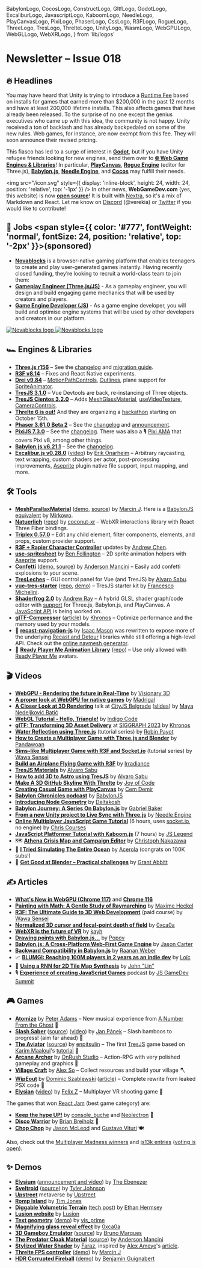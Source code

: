   BabylonLogo,
  CocosLogo,
  ConstructLogo,
  GltfLogo,
  GodotLogo,
  ExcaliburLogo,
  JavascriptLogo,
  KaboomLogo,
  NeedleLogo,
  PlayCanvasLogo,
  PixiLogo,
  PhaserLogo,
  CssLogo,
  R3FLogo,
  RogueLogo,
  ThreeLogo,
  TresLogo,
  ThrelteLogo,
  UnityLogo,
  WasmLogo,
  WebGPULogo,
  WebGLLogo,
  WebXRLogo,
} from 'lib/logos'

# Newsletter – Issue 018

<SubTitleDate value="2023-09-21" />

<NoBulletListStyles />
<NewsletterStyles />

## 🔥 Headlines

<UnityLogo /> You may have heard that Unity is trying to introduce a [Runtime
Fee](https://blog.unity.com/news/plan-pricing-and-packaging-updates) based on installs for games
that earned more than $200,000 in the past 12 months and have at least 200,000 lifetime installs.
This also affects games that have already been released. To the surprise of no one except the genius
executives who came up with this idea, the community is not happy. Unity received a ton of backlash
and has already backpedaled on some of the new rules. Web games, for instance, are now exempt from
this fee. They will soon announce their revised pricing.

This fiasco has led to a surge of interest in <GodotLogo /> [**Godot**](https://godotengine.org/), but if you have Unity refugee friends looking for new engines, send them over to [**🌐 Web Game Engines & Libraries**](https://www.webgamedev.com/engines-libraries/web-game-engines-libraries)! In particular, <PlayCanvasLogo /> [**PlayCanvas**](https://playcanvas.com/), <RogueLogo /> [**Rogue Engine**](https://rogueengine.io/) (editor for Three.js), <BabylonLogo /> [**Babylon.js**](https://www.babylonjs.com/), <NeedleLogo /> [**Needle Engine**](https://needle.tools/), and <CocosLogo /> [**Cocos**](https://www.cocos.com/en/creator) may fulfill their needs.

<img
  src="/icon.svg"
  style={{ display: 'inline-block', height: 24, width: 24, position: 'relative', top: '-1px' }}
/> In other news, **WebGameDev.com** (yes, this website) is now [**open source**](https://github.com/verekia/webgamedev)!
It is built with [Nextra](https://nextra.site/), so it's a mix of Markdown and React. Let me know on
[Discord](https://webgamedev.com/discord) (@verekia) or [Twitter](https://twitter.com/verekia) if you
would like to contribute!

## 💼 Jobs <span style={{ color: '#777', fontWeight: 'normal', fontSize: 24, position: 'relative', top: '-2px' }}>(sponsored)</span>

- [**Novablocks**](https://www.novablocks.xyz/?utm_source=webgamedev) is a browser-native gaming platform that enables teenagers to create and play user-generated games instantly. Having recently closed funding, they’re looking to recruit a world-class team to join them:
- [**Gameplay Engineer (Three.js/JS)**](https://novablocks.hirehive.com/job/126367/gameplay-engineer-js-3js-remote-salt-lake-city-lisbon-dublin?source=webgamedev) - As a gameplay engineer, you will design and build engaging game mechanics that will be used by creators and players.
- [**Game Engine Developer (JS)**](https://novablocks.hirehive.com/job/126366/game-engine-developer-js-engine-remote-salt-lake-city-lisbon-dublin?source=webgamedev) - As a game engine developer, you will build and optimise engine systems that will be used by other developers and creators in our platform.

<style>{`
    .novablocks-white, .novablocks-black {
      margin-top: 6px;
      width: 270px;
    }
    .novablocks-white {
      display: none;
    }
    .novablocks-black {
      display: inline-block;
    }
    .dark .novablocks-white {
      display: inline-block;
    }
    .dark .novablocks-black {
      display: none;
    }
`}</style>

<div style={{ textAlign: 'center' }}>
  <a href="https://www.novablocks.xyz/?utm_source=webgamedev" target="_blank" rel="noopener">
    <img
      alt="Novablocks logo"
      className="novablocks-black"
      src="/partnerships/novablocks-black.png"
    />
    <img
      alt="Novablocks logo"
      className="novablocks-white"
      src="/partnerships/novablocks-white.png"
    />
  </a>
</div>

## 🏎 Engines & Libraries

- <ThreeLogo /> [**Three.js r156**](https://twitter.com/threejs/status/1697267293011820955) – See
  the [changelog](https://github.com/mrdoob/three.js/releases/tag/r156) and [migration
  guide](https://github.com/mrdoob/three.js/wiki/Migration-Guide).
- <R3FLogo /> [**R3F v8.14**](https://github.com/pmndrs/react-three-fiber/releases) – Fixes and
  React Native experiments.
- <R3FLogo /> [**Drei v9.84**](https://github.com/pmndrs/drei/releases) –
  [MotionPathControls](https://twitter.com/0xca0a/status/1703796991975731340),
  [Outlines](https://twitter.com/0xca0a/status/1698429063776325745), plane support for
  [SpriteAnimator](https://codesandbox.io/s/r3f-sprite-animator-s12ijv?file=/src/App.tsx).
- <TresLogo /> [**TresJS 3.1.0**](https://tresjs.org/blog/announcing-v-3-1-0.html) – Vue Devtools
  are back, re-instancing of Three objects.
- <TresLogo /> [**TresJS Cientos 3.2.0**](https://tresjs.org/blog/announcing-cientos-3-2-0.html) –
  Adds [MeshGlassMaterial](https://cientos.tresjs.org/guide/materials/glass-material.html),
  [useVideoTexture](https://cientos.tresjs.org/guide/loaders/use-video-texture.html),
  [CameraControls](https://cientos.tresjs.org/guide/controls/camera-controls.html).
- <ThrelteLogo /> [**Threlte 6 is out!**](https://twitter.com/threlte/status/1686403705531179008)
  And they are organizing a [hackathon](https://threlte.xyz/hackathon) starting on October 15th.
- <PhaserLogo /> [**Phaser 3.61.0 Beta 2**](https://github.com/photonstorm/phaser/releases) – See
  the [changelog](https://github.com/photonstorm/phaser/releases) and
  [announcement](https://www.patreon.com/posts/phaser-3-61-beta-88921446).
- <PixiLogo /> [**PixiJS 7.3.0**](https://github.com/pixijs/pixijs/releases) – See the
  [changelog](https://github.com/pixijs/pixijs/releases). There was also a 🎙 [Pixi
  AMA](https://audiomack.com/pixijs/song/discord-ama-2023-september-18) that covers Pixi v8, among
  other things.
- <BabylonLogo /> [**Babylon.js v6.21.1**](https://github.com/BabylonJS/Babylon.js/releases) – See
  the [changelog](https://github.com/BabylonJS/Babylon.js/releases).
- <ExcaliburLogo /> [**Excalibur.js
  v0.28.0**](https://twitter.com/excaliburjs/status/1689821246500831232)
  ([video](https://www.youtube.com/watch?v=t-aLiF74BoE)) by [Erik
  Onarheim](https://twitter.com/erikonarheim) – Arbitrary raycasting, text wrapping, custom shaders
  per actor, post-processing improvements, [Aseprite](https://www.aseprite.org/) plugin native file
  support, input mapping, and more.

## 🛠 Tools

- <ThreeLogo /> [**MeshParallaxMaterial**](https://three-kit.vercel.app/materials/parallax-material/)
  ([demo](https://threejs-kit-playground.vercel.app/parallax),
  [source](https://github.com/jerzakm/threejs-kit/tree/main/packages/materials/src/MeshParallaxMaterial))
  by [Marcin J](https://twitter.com/jerzakm). Here is a [BabylonJS
  equivalent](https://twitter.com/MirkoWittwer/status/1690368342551318528) by
  [Mirkowo](https://twitter.com/MirkoWittwer).
- <ThreeLogo /> <WebXRLogo /> [**Natuerlich**](https://twitter.com/coconut_xr/status/1689600319259357184)
  ([repo](https://github.com/coconut-xr/natuerlich)) by [coconut-xr](https://twitter.com/coconut_xr)
  – WebXR interactions library with <R3FLogo /> React Three Fiber bindings.
- <R3FLogo /> [**Triplex 0.57.0**](https://triplex.dev/releases/v0.57.0) – Edit any child element,
  filter components, elements, and props, custom provider support.
- <R3FLogo /> [**R3F + Rapier Character
  Controller**](https://twitter.com/AndrewChenE/status/1702085087599460445) updates by [Andrew
  Chen](https://twitter.com/AndrewChenE).
- <R3FLogo /> [**use-spritesheet**](https://github.com/bfollington/use-spritesheet) by [Ben
  Follington](https://twitter.com/vivavolt) – 2D sprite animation helpers with
  [Aseprite](https://www.aseprite.org/) support.
- <R3FLogo /> [**Confetti**](https://twitter.com/Andersonmancini/status/1687796441215844352)
  ([demo](https://r3f-confetti-component.vercel.app/),
  [source](https://github.com/ektogamat/r3f-confetti-component)) by [Anderson
  Mancini](https://twitter.com/Andersonmancini) – Easily add confetti explosions to your scene.
- <TresLogo /> [**TresLeches**](https://tresleches.tresjs.org/) – GUI control panel for Vue (and
  TresJS) by [Alvaro Sabu](https://twitter.com/alvarosabu).
- <TresLogo /> [**vue-tres-starter**](https://twitter.com/fra_michelini/status/1700465842205470915)
  ([repo](https://github.com/kekkorider/vue-tres-starter),
  [demo](https://vue-tres-starter.vercel.app/)) – TresJS starter kit by [Francesco
  Michelini](https://twitter.com/fra_michelini).
- <WebGLLogo /> [**Shaderfrog 2.0**](https://shaderfrog.com/2/) by [Andrew
  Ray](https://twitter.com/andrewray) – A hybrid GLSL shader graph/code editor with
  [support](https://twitter.com/andrewray/status/1697059247283142764) for Three.js, Babylon.js, and
  PlayCanvas. A [JavaScript API](https://twitter.com/andrewray/status/1704697785159913752) is being
  worked on.
- <GltfLogo /> [**glTF-Compressor**](https://github.khronos.org/glTF-Compressor-Release/)
  ([article](https://www.khronos.org/blog/optimize-3d-assets-with-khronos-new-gltf-compressor-tool))
  by [Khronos](https://twitter.com/thekhronosgroup) – Optimize performance and the memory used by
  your models.
- 🤖 [**recast-navigation-js**](https://github.com/isaac-mason/recast-navigation-js) by [Isaac Mason](https://twitter.com/isaac_mason_) was rewritten to expose more of the underlying [Recast and Detour](https://recastnav.com/) libraries while still offering a high-level API. Check out the [online navmesh generator](https://navmesh.isaacmason.com/).
- 🏃 [**Ready Player Me Animation Library**](https://twitter.com/rainerselvet/status/1694042952946082038) ([repo](https://github.com/readyplayerme/animation-library)) – Use only allowed with [Ready Player Me](https://readyplayer.me/) avatars.

## 🎬 Videos

- <WebGPULogo /> [**WebGPU - Rendering the future in
  Real-Time**](https://www.youtube.com/watch?v=YinfynTz77s) by [Visionary
  3D](https://twitter.com/3d_visionary)
- <WebGPULogo /> [**A proper look at WebGPU for native
  games**](https://www.youtube.com/watch?v=DdMl4E7xQEY) by
  [Madrigal](https://www.madrigalgames.com/)
- <WebGLLogo /> [**A Closer Look at 3D
  Rendering**](https://www.youtube.com/live/mq6_VeK3klk?si=-XPhDBIKxy_rReQE&t=29717) talk at [CityJS
  Belgrade](https://twitter.com/cityjsconf) ([slides](https://www.maya-ndljk.com/slides/rendering))
  by [Maya Nedeljković Batić](https://twitter.com/maya_ndljk)
- <WebGLLogo /> [**WebGL Tutorial - Hello, Triangle!**](https://www.youtube.com/watch?v=y2UsQB3WSvo)
  by [Indigo Code](https://www.youtube.com/@IndigoCode)
- <GltfLogo /> [**glTF: Transforming 3D Asset
  Delivery**](https://www.youtube.com/watch?v=Vipz434-0N8) at [SIGGRAPH
  2023](https://www.siggraph.org/) by [Khronos](https://twitter.com/thekhronosgroup)
- <ThreeLogo /> [**Water Reflection using
  Three.js**](https://www.youtube.com/watch?v=PAy5aQK2pSg&list=PLXNP5G1H5Q-38NZzCoJzmfV3nQNtUu-zO)
  (tutorial series) by [Robin Payot](https://twitter.com/RobinPayot)
- <ThreeLogo /> [**How to Create a Multiplayer Game with Three.js and
  Blender**](https://www.youtube.com/watch?v=6QdkIOo-fe0) by
  [Pandawoan](https://twitter.com/AndrewWoan)
- <R3FLogo /> [**Sims-like Multiplayer Game with R3F and
  Socket.io**](https://www.youtube.com/watch?v=uLv1Zu8GyUw&list=PLpepLKamtPjhlRBmsLZMWc8CqLB4UplYH)
  (tutorial series) by [Wawa Sensei](https://twitter.com/wawasensei)
- <R3FLogo /> [**Build an Airplane Flying Game with
  R3F**](https://www.youtube.com/watch?v=ze25fsFBJMk) by
  [Irradiance](https://twitter.com/Domenico_brz)
- <TresLogo /> [**TresJS Materials**](https://www.youtube.com/watch?v=25xcycMVMBc) by [Alvaro
  Sabu](https://twitter.com/alvarosabu)
- <TresLogo /> [**How to add 3D to Astro using
  TresJS**](https://www.youtube.com/watch?v=0Lg9uAuhpG8) by [Alvaro
  Sabu](https://twitter.com/alvarosabu)
- <ThrelteLogo /> [**Make A 3D GitHub Skyline With
  Threlte**](https://www.youtube.com/watch?v=f9fd1L1FEts) by [Joy of
  Code](https://twitter.com/joyofcodedev)
- <PlayCanvasLogo /> [**Creating Casual Game with
  PlayCanvas**](https://www.youtube.com/watch?v=fBpwnT201yc) by [Cem
  Demir](https://twitter.com/cemdemir)
- <BabylonLogo /> [**Babylon Chronicles
  podcast**](https://www.youtube.com/watch?v=5GPpE_G-SYo&list=PLsaE__vWcRalT0TQ8t00uaNPA6rZglGVb) by
  [BabylonJS](https://www.babylonjs.com/)
- <BabylonLogo /> [**Introducing Node Geometry**](https://www.youtube.com/watch?v=C3V-Xbj9cCE) by
  [Deltakosh](https://twitter.com/deltakosh)
- <BabylonLogo /> [**Babylon Journey: A Series On
  Babylon.js**](https://www.youtube.com/watch?v=c9gJkwcJ08s&list=PLyzGsdZJCyqyk3JXewn-5ihd84O6PEwoi)
  by [Gabriel Baker](https://twitter.com/gabrieljbaker)
- <NeedleLogo /> [**From a new Unity project to Live Sync with
  Three.js**](https://www.youtube.com/watch?v=gZX_sqrne8U) by [Needle
  Engine](https://twitter.com/NeedleTools)
- <JavascriptLogo /> [**Online Multiplayer JavaScript Game
  Tutorial**](https://www.youtube.com/watch?v=HXquxWtE5vA) (6 hours, uses
  [socket.io](https://socket.io/), no engine) by [Chris
  Courses](https://twitter.com/christopher4lis)
- <KaboomLogo /> [**JavaScript Platformer Tutorial with
  Kaboom.js**](https://www.youtube.com/watch?v=wZpbTR7pYR0) (7 hours) by [JS
  Legend](https://twitter.com/JSLegendDev)
- 🗺 [**Athena Crisis Map and Campaign Editor**](https://www.youtube.com/watch?v=BLEheiLmI9Q) by [Christoph Nakazawa](https://twitter.com/cpojer)
- 📐 [**I Tried Simulating The Entire Ocean**](https://www.youtube.com/watch?v=yPfagLeUa7k) by [Acerola](https://twitter.com/Acerola_t) (congrats on 100K subs!)
- 🎁 [**Get Good at Blender – Practical challenges**](https://www.youtube.com/watch?v=V-NF_m1RMaw) by [Grant Abbitt](https://twitter.com/grantabbitt)

## ✍️ Articles

- <WebGPULogo /> [**What's New in WebGPU (Chrome
  117)**](https://developer.chrome.com/blog/new-in-webgpu-117/) and [**Chrome
  116**](https://developer.chrome.com/blog/new-in-webgpu-116/)
- <R3FLogo /> [**Painting with Math: A Gentle Study of
  Raymarching**](https://blog.maximeheckel.com/posts/painting-with-math-a-gentle-study-of-raymarching/)
  by [Maxime Heckel](https://twitter.com/MaximeHeckel)
- <R3FLogo /> [**R3F: The Ultimate Guide to 3D Web
  Development**](https://lessons.wawasensei.dev/courses/react-three-fiber) (paid course) by [Wawa
  Sensei](https://twitter.com/wawasensei)
- <R3FLogo /> [**Normalized 3D cursor and focal-point depth of
  field**](https://twitter.com/0xca0a/status/1701216870404153761) by
  [0xca0a](https://twitter.com/0xca0a)
- <WebXRLogo /> [**WebXR is the future of
  VR**](https://mirror.xyz/kayh-online.eth/LuD-tgYNkF7hxGF9b07AzTnIfW7QzWQ0_2fe2-hOIKU) by
  [kayh](https://twitter.com/kayh_online)
- <BabylonLogo /> [**Drawing points with
  Babylon.js...**](https://babylonjs.medium.com/drawing-points-with-babylon-js-fd91d5d8e4ee) by
  [Popov](https://github.com/Popov72/)
- <BabylonLogo /> [**Babylon.js: A Cross-Platform Web-First Game
  Engine**](https://80.lv/articles/babylon-js-a-web-first-game-engine-powering-cross-platform-experiences/)
  by [Jason Carter](https://twitter.com/pirate_jc)
- <BabylonLogo /> [**Backward Compatibility in
  Babylon.js**](https://babylonjs.medium.com/there-and-back-again-a-tale-of-backwards-compatibility-in-babylon-js-47ffc4f7ed6f)
  by [Raanan Weber](https://twitter.com/RaananW)
- 📈 [**BLUMGI: Reaching 100M players in 2 years as an indie dev**](https://medium.com/poki/blumgi-my-journey-on-the-web-how-i-reached-100m-players-in-2-years-as-an-indie-game-developer-6071481a3461) by [Loïc](https://twitter.com/UltraBanaman)
- 🤖 [**Using a RNN for 2D Tile Map Synthesis**](https://voxely.net/blog/using-a-rnn-for-2d-tile-map-synthesis/) by [John "Lin"](https://twitter.com/ProgrammerLin)
- 🎙 [**Experience of creating JavaScript Games**](https://twitter.com/jsgamedevsummit/status/1702321365418979391) podcast by [JS GameDev Summit](https://twitter.com/jsgamedevsummit)

## 🎮 Games

- <ThreeLogo /> [**Atomize**](https://www.anumberfromtheghost.com/atomize) by [Peter
  Adams](https://twitter.com/jittercub) – New musical experience from [A Number From the
  Ghost](https://www.anumberfromtheghost.com/) 🎵
- <ThreeLogo /> [**Slash Saber**](https://webgamer.io/en/g/slash-saber)
  ([source](https://github.com/honzaap/SlashSaber))
  ([video](https://www.reddit.com/r/threejs/comments/16gj8xq/slash_saber_endless_game_made_with_threejs_and_vue/))
  by [Jan Pánek](https://github.com/honzaap) – Slash bamboos to progress! (aim far ahead) 🥷
- <TresLogo /> [**The Aviator**](https://tres-the-aviator.enpitsulin.xyz/)
  ([source](https://github.com/enpitsuLin/tres-the-aviator)) by
  [enpitsulin](https://twitter.com/enpitsulin) – The first [TresJS](https://tresjs.org/) game based
  on [Karim Maaloul](https://twitter.com/yakudoo)'s
  [tutorial](https://tympanus.net/codrops/2016/04/26/the-aviator-animating-basic-3d-scene-threejs/)
  🛫
- <PlayCanvasLogo /> [**Arcane Archer**](https://poki.com/en/g/arcane-archer) by [OnRush
  Studio](https://twitter.com/onrushstudio) – Action-RPG with very polished gameplay and graphics 🏹
- <BabylonLogo /> [**Village Craft**](https://poki.com/en/g/village-craft) by [Alex
  So](https://twitter.com/afrokick) – Collect resources and build your village 🪓
- <WasmLogo /> [**WipEout**](https://phoboslab.org/wipegame/) by [Dominic
  Szablewski](https://twitter.com/phoboslab)
  ([article](https://phoboslab.org/log/2023/08/rewriting-wipeout)) – Complete rewrite from leaked
  PSX code 🚀
- <WebXRLogo /> <ThreeLogo /> [**Elysian**](https://elysian.fun/)
  ([video](https://twitter.com/felix_trz/status/1688376665976745985)) by [Felix
  Z](https://twitter.com/felix_trz) – Multiplayer VR shooting game 🔫

The games that won [React Jam](https://reactjam.com/summer-2023-winners) (best game category) are:

- <R3FLogo /> [**Keep the hype UP!**](https://webgamer.io/en/g/keep-the-hype-up) by
  [console_buche](https://twitter.com/Console_buche) and
  [Neolectron](https://twitter.com/neolectron) 🎉
- <R3FLogo /> [**Disco Warrior**](https://disco-warrior.summer-2023.reactjam.com/) by [Brian
  Breiholz](https://twitter.com/BrianBreiholz) 🪩
- <CssLogo /> [**Chop Chop**](https://app.rune.ai/dev-CAiKKUpg) by [Jason
  McLeod](https://twitter.com/jasonmcleod) and [Gustavo Vituri](https://twitter.com/GustavoVituri)
  🍽

Also, check out the [Multiplayer Madness winners](https://itch.io/jam/multiplayer-madness-by-hathora/results) and [js13k entries](https://js13kgames.com/entries/2023) ([voting is open](https://medium.com/js13kgames/voting-is-open-6e0837bec60a)).

## ✨ Demos

- <ThreeLogo /> [**Elysium**](https://elysium.thebenezer.com/) ([announcement and
  video](https://twitter.com/th_ebenezer/status/1696200108583669912)) by [The
  Ebenezer](https://twitter.com/th_ebenezer)
- <ThreeLogo /> [**Sveltroid**](https://sveltroid.vercel.app/)
  ([source](https://github.com/TylerTonyJohnson/Metroid)) by [Tyler
  Johnson](https://github.com/TylerTonyJohnson)
- <ThreeLogo /> [**Upstreet**](https://upstreet.ai/) metaverse by
  [Upstreet](https://twitter.com/upstreetai)
- <ThreeLogo /> [**Romp Island**](https://rompisland.com/) by [Tim
  Jones](https://twitter.com/Timmoth_j)
- <ThreeLogo /> [**Diggable Volumetric Terrain**](https://www.basis64.nl/nature/) ([tech
  post](https://www.reddit.com/r/threejs/comments/162rnou/diggable_volumetric_terrain/)) by [Ethan
  Hermsey](https://basis64.nl/)
- <ThreeLogo /> [**Lusion website**](https://lusion.co/) by [Lusion](https://twitter.com/lusionltd)
- <ThreeLogo /> [**Text geometry**](https://twitter.com/vis_prime/status/1701007646504194114)
  ([demo](https://three-demos.vercel.app/#Typography)) by [vis_prime](https://twitter.com/vis_prime)
- <R3FLogo /> [**Magnifying glass reveal
  effect**](https://codesandbox.io/s/scene-transitions-reveal-forked-zfsvh4?file=/src/App.jsx) by
  [0xca0a](https://twitter.com/0xca0a)
- <R3FLogo /> [**3D Gameboy Emulator**](https://gameboy-online.vercel.app/)
  ([source](https://github.com/Allakazan/gameboy-online)) by [Bruno Marques](https://allakazan.com/)
- <R3FLogo /> [**The Predator Cloak
  Material**](https://twitter.com/Andersonmancini/status/1699000418456769021)
  ([source](https://codesandbox.io/s/react-predator-cloak-material-csm-nn8td3)) by [Anderson
  Mancini](https://twitter.com/Andersonmancini)
- <R3FLogo /> [**Stylized Water
  Shader**](https://codesandbox.io/s/stylized-water-f5wkx2?file=/src/Water/index.tsx) by
  [Faraz](https://twitter.com/CantBeFaraz), inspired by [Alex
  Ameye](https://twitter.com/alexanderameye)'s
  [article](https://ameye.dev/notes/stylized-water-shader/).
- <ThrelteLogo /> [**Threlte FPS
  controller**](https://twitter.com/jerzakm/status/1687027460565536768)
  ([demo](https://three-threlte-fps.vercel.app/)) by [Marcin J](https://twitter.com/jerzakm)
- <BabylonLogo /> [**HDR Corrupted
  Fireball**](https://twitter.com/dot_sine/status/1701522273801314653)
  ([demo](https://playground.babylonjs.com/#BF4ZQH#22)) by [Benjamin
  Guignabert](https://twitter.com/dot_sine)

<NewsletterFooter tweetId="1704887651881623600" />
